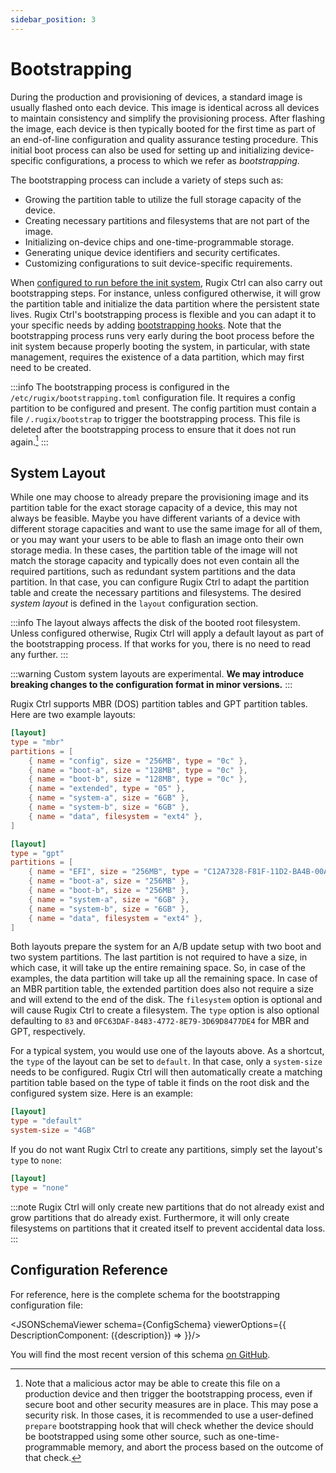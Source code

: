 ```yaml
---
sidebar_position: 3
---
```





# Bootstrapping

During the production and provisioning of devices, a standard image is usually flashed onto each device. This image is identical across all devices to maintain consistency and simplify the provisioning process. After flashing the image, each device is then typically booted for the first time as part of an end-of-line configuration and quality assurance testing procedure. This initial boot process can also be used for setting up and initializing device-specific configurations, a process to which we refer as _bootstrapping_.

The bootstrapping process can include a variety of steps such as:

- Growing the partition table to utilize the full storage capacity of the device.
- Creating necessary partitions and filesystems that are not part of the image.
- Initializing on-device chips and one-time-programmable storage.
- Generating unique device identifiers and security certificates.
- Customizing configurations to suit device-specific requirements.

When [configured to run before the init system](./state-management.mdx), Rugix Ctrl can also carry out bootstrapping steps. For instance, unless configured otherwise, it will grow the partition table and initialize the data partition where the persistent state lives. Rugix Ctrl's bootstrapping process is flexible and you can adapt it to your specific needs by adding [bootstrapping hooks](./hooks.md#bootstrapping-hooks).
Note that the bootstrapping process runs very early during the boot process before the init system because properly booting the system, in particular, with state management, requires the existence of a data partition, which may first need to be created.

:::info
The bootstrapping process is configured in the `/etc/rugix/bootstrapping.toml` configuration file. It requires a config partition to be configured and present. The config partition must contain a file `/.rugix/bootstrap` to trigger the bootstrapping process. This file is deleted after the bootstrapping process to ensure that it does not run again.[^bootstrap-in-production]
:::

[^bootstrap-in-production]: Note that a malicious actor may be able to create this file on a production device and then trigger the bootstrapping process, even if secure boot and other security measures are in place. This may pose a security risk. In those cases, it is recommended to use a user-defined `prepare` bootstrapping hook that will check whether the device should be bootstrapped using some other source, such as one-time-programmable memory, and abort the process based on the outcome of that check.


## System Layout

While one may choose to already prepare the provisioning image and its partition table for the exact storage capacity of a device, this may not always be feasible. Maybe you have different variants of a device with different storage capacities and want to use the same image for all of them, or you may want your users to be able to flash an image onto their own storage media. In these cases, the partition table of the image will not match the storage capacity and typically does not even contain all the required partitions, such as redundant system partitions and the data partition. In that case, you can configure Rugix Ctrl to adapt the partition table and create the necessary partitions and filesystems. The desired _system layout_ is defined in the `layout` configuration section.

:::info
The layout always affects the disk of the booted root filesystem. Unless configured otherwise, Rugix Ctrl will apply a default layout as part of the bootstrapping process. If that works for you, there is no need to read any further.
:::

:::warning
Custom system layouts are experimental.
**We may introduce breaking changes to the configuration format in minor versions.**
:::

Rugix Ctrl supports MBR (DOS) partition tables and GPT partition tables. Here are two example layouts:

```toml title="/etc/rugix/bootstrapping.toml"
[layout]
type = "mbr"
partitions = [
    { name = "config", size = "256MB", type = "0c" },
    { name = "boot-a", size = "128MB", type = "0c" },
    { name = "boot-b", size = "128MB", type = "0c" },
    { name = "extended", type = "05" },
    { name = "system-a", size = "6GB" },
    { name = "system-b", size = "6GB" },
    { name = "data", filesystem = "ext4" },
]
```

```toml title="/etc/rugix/bootstrapping.toml"
[layout]
type = "gpt"
partitions = [
    { name = "EFI", size = "256MB", type = "C12A7328-F81F-11D2-BA4B-00A0C93EC93B" },
    { name = "boot-a", size = "256MB" },
    { name = "boot-b", size = "256MB" },
    { name = "system-a", size = "6GB" },
    { name = "system-b", size = "6GB" },
    { name = "data", filesystem = "ext4" },
]
```

Both layouts prepare the system for an A/B update setup with two boot and two system partitions. The last partition is not required to have a size, in which case, it will take up the entire remaining space. So, in case of the examples, the data partition will take up all the remaining space. In case of an MBR partition table, the extended partition does also not require a size and will extend to the end of the disk. The `filesystem` option is optional and will cause Rugix Ctrl to create a filesystem. The `type` option is also optional defaulting to `83` and `0FC63DAF-8483-4772-8E79-3D69D8477DE4` for MBR and GPT, respectively.

For a typical system, you would use one of the layouts above. As a shortcut, the `type` of the layout can be set to `default`. In that case, only a `system-size` needs to be configured. Rugix Ctrl will then automatically create a matching partition table based on the type of table it finds on the root disk and the configured system size. Here is an example:

```toml title="bootstrapping.toml"
[layout]
type = "default"
system-size = "4GB"
```

If you do not want Rugix Ctrl to create any partitions, simply set the layout's `type` to `none`:

```toml title="bootstrapping.toml"
[layout]
type = "none"
```

:::note
Rugix Ctrl will only create new partitions that do not already exist and grow partitions that do already exist. Furthermore, it will only create filesystems on partitions that it created itself to prevent accidental data loss.
:::


## Configuration Reference

For reference, here is the complete schema for the bootstrapping configuration file:

<JSONSchemaViewer schema={ConfigSchema} viewerOptions={{
    DescriptionComponent: ({description}) => <ReactMarkdown children={description} />
}}/>

You will find the most recent version of this schema [on GitHub](https://github.com/silitics/rugix/blob/main/schemas/rugix-ctrl-bootstrapping.schema.json).